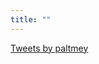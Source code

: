 ```yaml
---
title: ""
---
```


<a class="twitter-timeline" href="https://twitter.com/paltmey?ref_src=twsrc%5Etfw">Tweets by paltmey</a> <script async src="https://platform.twitter.com/widgets.js" charset="utf-8"></script>